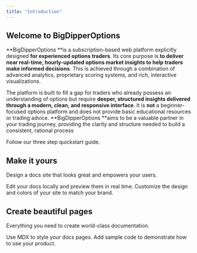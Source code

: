 ```yaml
---
title: "Introduction"
---
```


## Welcome to BigDipperOptions

**BigDipperOptions **is a subscription-based web platform explicitly designed **for experienced options traders**. Its core purpose is **to deliver near real-time, hourly-updated options market insights to help traders make informed decisions**. This is achieved through a combination of advanced analytics, proprietary scoring systems, and rich, interactive visualizations.

The platform is built to fill a gap for traders who already possess an understanding of options but require **deeper, structured insights delivered** **through a modern, clean, and responsive interface**. It is **not** a beginner-focused options platform and does not provide basic educational resources or trading advice. **BigDipperOptions **aims to be a valuable partner in your trading journey, providing the clarity and structure needed to build a consistent, rational process

<Card title="Start here" icon="rocket" horizontal href="/quickstart">
  Follow our three step quickstart guide.
</Card>

## Make it yours

Design a docs site that looks great and empowers your users.

<Columns cols={2}>
  <Card title="Edit locally" icon="pen-to-square" href="/development">
    Edit your docs locally and preview them in real time.
  </Card>
  <Card title="Customize your site" icon="palette" href="/essentials/settings">
    Customize the design and colors of your site to match your brand.
  </Card>
</Columns>

## Create beautiful pages

Everything you need to create world-class documentation.

<Columns cols={2}>
  <Card title="Write with MDX" icon="pen-fancy" href="/essentials/markdown">
    Use MDX to style your docs pages.
  </Card>
  <Card title="Code samples" icon="code" href="/essentials/code">
    Add sample code to demonstrate how to use your product.
  </Card>
</Columns>